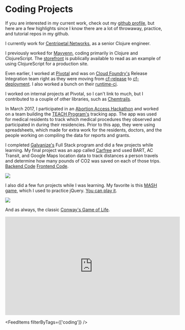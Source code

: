 # Coding Projects

If you are interested in my current work, check out my [github profile](https://github.com/tophat8855), but here are a few highlights
since I know there are a lot of throwaway, practice, and tutorial repos in my github.

I currently work for [Centripetal Networks](https://www.centripetal.ai/), as a senior Clojure engineer.

I previously worked for [Mayvenn](https://shop.mayvenn.com), coding primarily in Clojure and ClojureScript. 
The [storefront](https://github.com/Mayvenn/storefront) is publically available to read as an example of using ClojureScript for a production site.

Even earlier, I worked at [Pivotal](https://tanzu.vmware.com/) and was on [Cloud Foundry's](https://www.cloudfoundry.org/) Release Integration team 
right as they were moving from [cf-release](https://github.com/cloudfoundry-attic/cf-release) to [cf-deployment](https://github.com/cloudfoundry/cf-deployment).
I also worked a bunch on their [runtime-ci](https://github.com/cloudfoundry/runtime-ci).

I worked on internal projects at Pivotal, so I can't link to much, but I contributed to a couple of other libraries, such as 
[Chemtrails](https://github.com/pivotal-legacy/chemtrails).

In March 2017, I participated in an [Abortion Access Hackathon](https://www.abortionaccesshackathon.com/sanfranciscoabortionaccesshackathon) and worked
on a team building the [TEACH Program's](https://www.teachtraining.org/) tracking app. The app was used for medical residents to track which medical 
procedures they observed and participated in during their residencies. Prior to this app, they were using spreadsheets, which made for extra work for the
residents, doctors, and the people working on compiling the data for reports and grants.

I completed [Galvanize's](https://www.galvanize.com/) Full Stack program and did a few projects while learning. My final project was an app 
called [Carfree](https://carfree.herokuapp.com/) and used BART, AC Transit, and Google Maps location data to track distances a person travels
and determine how many pounds of CO2 was saved on each of those trips. [Backend Code](https://github.com/tophat8855/gProject-API)
[Frontend Code](https://github.com/tophat8855/gProject-frontend/).

![](/carfree.png)

I also did a few fun projects while I was learning. My favorite is this [MASH game](https://github.com/tophat8855/one-page-mash),
which I used to practice jQuery. [You can play it](https://tophat8855.github.io/one-page-mash/).

![](/mash.png)

And as always, the classic [Conway's Game of Life](https://github.com/tophat8855/conways-game-of-life).
<iframe width="560" height="315" src="https://www.youtube.com/embed/M_1Hepb6gNY" frameborder="0" allow="accelerometer; autoplay; encrypted-media; gyroscope; picture-in-picture" allowfullscreen></iframe>

<FeedItems filterByTags={['coding']} />
